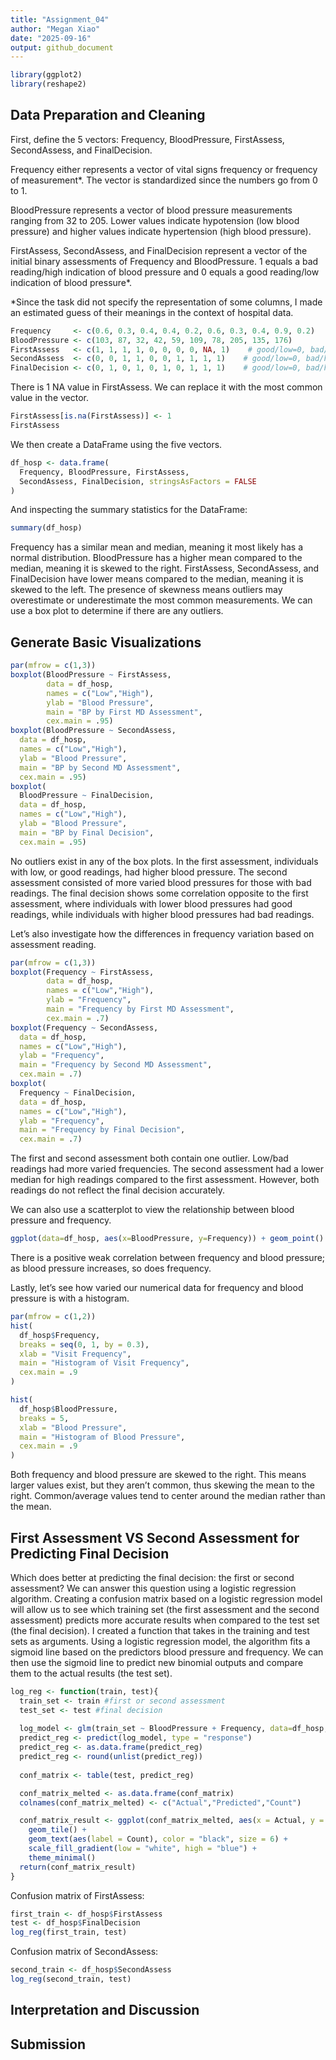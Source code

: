 ```yaml
---
title: "Assignment_04"
author: "Megan Xiao"
date: "2025-09-16"
output: github_document
---
```


```r
library(ggplot2)
library(reshape2)
```
## Data Preparation and Cleaning

First, define the 5 vectors: Frequency, BloodPressure, FirstAssess, SecondAssess, and FinalDecision.

Frequency either represents a vector of vital signs frequency or frequency of measurement*. The vector is standardized since the numbers go from 0 to 1.

BloodPressure represents a vector of blood pressure measurements ranging from 32 to 205. Lower values indicate hypotension (low blood pressure) and higher values indicate hypertension (high blood pressure).

FirstAssess, SecondAssess, and FinalDecision represent a vector of the initial binary assessments of Frequency and BloodPressure. 1 equals a bad reading/high indication of blood pressure and 0 equals a good reading/low indication of blood pressure*.

*Since the task did not specify the representation of some columns, I made an estimated guess of their meanings in the context of hospital data.

```r
Frequency     <- c(0.6, 0.3, 0.4, 0.4, 0.2, 0.6, 0.3, 0.4, 0.9, 0.2)
BloodPressure <- c(103, 87, 32, 42, 59, 109, 78, 205, 135, 176)
FirstAssess   <- c(1, 1, 1, 1, 0, 0, 0, 0, NA, 1)    # good/low=0, bad/high=1
SecondAssess  <- c(0, 0, 1, 1, 0, 0, 1, 1, 1, 1)    # good/low=0, bad/high=1
FinalDecision <- c(0, 1, 0, 1, 0, 1, 0, 1, 1, 1)    # good/low=0, bad/high=1
```

There is 1 NA value in FirstAssess. We can replace it with the most common value in the vector.

```r
FirstAssess[is.na(FirstAssess)] <- 1
FirstAssess
```

We then create a DataFrame using the five vectors.

```r
df_hosp <- data.frame(
  Frequency, BloodPressure, FirstAssess,
  SecondAssess, FinalDecision, stringsAsFactors = FALSE
)

```

And inspecting the summary statistics for the DataFrame:
```r
summary(df_hosp)
```
Frequency has a similar mean and median, meaning it most likely has a normal distribution. BloodPressure has a higher mean compared to the median, meaning it is skewed to the right. FirstAssess, SecondAssess, and FinalDecision have lower means compared to the median, meaning it is skewed to the left.
The presence of skewness means outliers may overestimate or underestimate the most common measurements. We can use a box plot to determine if there are any outliers.

## Generate Basic Visualizations
```r
par(mfrow = c(1,3))
boxplot(BloodPressure ~ FirstAssess,
        data = df_hosp,
        names = c("Low","High"),
        ylab = "Blood Pressure",
        main = "BP by First MD Assessment",
        cex.main = .95)
boxplot(BloodPressure ~ SecondAssess,
  data = df_hosp,
  names = c("Low","High"),
  ylab = "Blood Pressure",
  main = "BP by Second MD Assessment",
  cex.main = .95)
boxplot(
  BloodPressure ~ FinalDecision,
  data = df_hosp,
  names = c("Low","High"),
  ylab = "Blood Pressure",
  main = "BP by Final Decision",
  cex.main = .95)
```
No outliers exist in any of the box plots. In the first assessment, individuals with low, or good readings, had higher blood pressure. The second assessment consisted of more varied blood pressures for those with bad readings. The final decision shows some correlation opposite to the first assessment, where individuals with lower blood pressures had good readings, while individuals with higher blood pressures had bad readings.

Let's also investigate how the differences in frequency variation based on assessment reading.

```r
par(mfrow = c(1,3))
boxplot(Frequency ~ FirstAssess,
        data = df_hosp,
        names = c("Low","High"),
        ylab = "Frequency",
        main = "Frequency by First MD Assessment",
        cex.main = .7)
boxplot(Frequency ~ SecondAssess,
  data = df_hosp,
  names = c("Low","High"),
  ylab = "Frequency",
  main = "Frequency by Second MD Assessment",
  cex.main = .7)
boxplot(
  Frequency ~ FinalDecision,
  data = df_hosp,
  names = c("Low","High"),
  ylab = "Frequency",
  main = "Frequency by Final Decision",
  cex.main = .7)
```
The first and second assessment both contain one outlier. Low/bad readings had more varied frequencies. The second assessment had a lower median for high readings compared to the first assessment. However, both readings do not reflect the final decision accurately.

We can also use a scatterplot to view the relationship between blood pressure and frequency.
```r
ggplot(data=df_hosp, aes(x=BloodPressure, y=Frequency)) + geom_point()
```
There is a positive weak correlation between frequency and blood pressure; as blood pressure increases, so does frequency.

Lastly, let's see how varied our numerical data for frequency and blood pressure is with a histogram.

```r
par(mfrow = c(1,2))
hist(
  df_hosp$Frequency,
  breaks = seq(0, 1, by = 0.3),
  xlab = "Visit Frequency",
  main = "Histogram of Visit Frequency",
  cex.main = .9
)

hist(
  df_hosp$BloodPressure,
  breaks = 5,
  xlab = "Blood Pressure",
  main = "Histogram of Blood Pressure",
  cex.main = .9
)
```
Both frequency and blood pressure are skewed to the right. This means larger values exist, but they aren't common, thus skewing the mean to the right. Common/average values tend to center around the median rather than the mean.

## First Assessment VS Second Assessment for Predicting Final Decision

Which does better at predicting the final decision: the first or second assessment? We can answer this question using a logistic regression algorithm.
Creating a confusion matrix based on a logistic regression model will allow us to see which training set (the first assessment and the second assessment) predicts more accurate results when compared to the test set (the final decision).
I created a function that takes in the training and test sets as arguments. Using a logistic regression model, the algorithm fits a sigmoid line based on the predictors blood pressure and frequency. We can then use the sigmoid line to predict new binomial outputs and compare them to the actual results (the test set).

```r
log_reg <- function(train, test){
  train_set <- train #first or second assessment
  test_set <- test #final decision
  
  log_model <- glm(train_set ~ BloodPressure + Frequency, data=df_hosp, family = "binomial") #logistic model (high or low) prediction based on blood pressure AND frequency
  predict_reg <- predict(log_model, type = "response")
  predict_reg <- as.data.frame(predict_reg)
  predict_reg <- round(unlist(predict_reg))
                       
  conf_matrix <- table(test, predict_reg)

  conf_matrix_melted <- as.data.frame(conf_matrix)
  colnames(conf_matrix_melted) <- c("Actual","Predicted","Count")

  conf_matrix_result <- ggplot(conf_matrix_melted, aes(x = Actual, y = Predicted, fill = Count)) +
    geom_tile() +
    geom_text(aes(label = Count), color = "black", size = 6) + 
    scale_fill_gradient(low = "white", high = "blue") +
    theme_minimal()
  return(conf_matrix_result)
}
```

Confusion matrix of FirstAssess:

```r
first_train <- df_hosp$FirstAssess
test <- df_hosp$FinalDecision
log_reg(first_train, test)

```

Confusion matrix of SecondAssess:
```r
second_train <- df_hosp$SecondAssess
log_reg(second_train, test)
```
## Interpretation and Discussion

## Submission